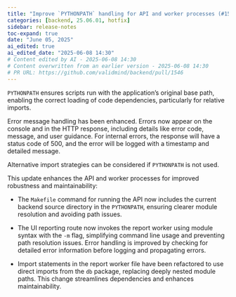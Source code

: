 ```yaml
---
title: "Improve `PYTHONPATH` handling for API and worker processes (#1546)"
categories: [backend, 25.06.01, hotfix]
sidebar: release-notes
toc-expand: true
date: "June 05, 2025"
ai_edited: true
ai_edited_date: "2025-06-08 14:30"
# Content edited by AI - 2025-06-08 14:30
# Content overwritten from an earlier version - 2025-06-08 14:30
# PR URL: https://github.com/validmind/backend/pull/1546
---
```


`PYTHONPATH` ensures scripts run with the application's original base path, enabling the correct loading of code dependencies, particularly for relative imports.

Error message handling has been enhanced. Errors now appear on the console and in the HTTP response, including details like error code, message, and user guidance. For internal errors, the response will have a status code of 500, and the error will be logged with a timestamp and detailed message.

Alternative import strategies can be considered if `PYTHONPATH` is not used.

This update enhances the API and worker processes for improved robustness and maintainability:

- The `Makefile` command for running the API now includes the current backend source directory in the `PYTHONPATH`, ensuring clearer module resolution and avoiding path issues.

- The UI reporting route now invokes the report worker using module syntax with the `-m` flag, simplifying command line usage and preventing path resolution issues. Error handling is improved by checking for detailed error information before logging and propagating errors.

- Import statements in the report worker file have been refactored to use direct imports from the `db` package, replacing deeply nested module paths. This change streamlines dependencies and enhances maintainability.

<!--- VALIDATION SUMMARY
Content Type: title
Validation Status: FAILED
Attempts: 7
Last Validation: 2025-06-08 14:26:40
Result: The edited content provides a more specific and actionable description compared to the original. While the original "Automatic PYTHONPATH" is vague and doesn't convey much information, the edited version clearly indicates an improvement in how `PYTHONPATH` is managed, specifically for API and worker...
Reedit Available: Yes
Reedit Message: The edited content provides a more specific and actionable description compared to the original. While the original "Automatic PYTHONPATH" is vague and doesn't convey much information, the edited vers...
--->
